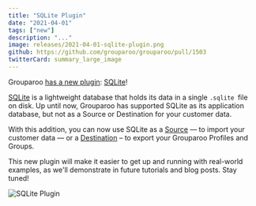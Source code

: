 ```yaml
---
title: "SQLite Plugin"
date: "2021-04-01"
tags: ["new"]
description: "..."
image: releases/2021-04-01-sqlite-plugin.png
github: https://github.com/grouparoo/grouparoo/pull/1503
twitterCard: summary_large_image
---
```


Grouparoo [has a new plugin](/docs/installation/plugins): [SQLite](https://www.npmjs.com/package/@grouparoo/sqlite)!

[SQLite](https://www.sqlite.org/index.html) is a lightweight database that holds its data in a single `.sqlite `file on disk. Up until now, Grouparoo has supported SQLite as its application database, but not as a Source or Destination for your customer data.

With this addition, you can now use SQLite as a [Source](/docs/config/sources/community) — to import your customer data — or a [Destination](/docs/config/destinations/community) – to export your Grouparoo Profiles and Groups.

This new plugin will make it easier to get up and running with real-world examples, as we'll demonstrate in future tutorials and blog posts. Stay tuned!

<Image
  alt="SQLite Plugin"
  src="releases/2021-04-01-sqlite-plugin.png"
  width={1400}
  height={735}
/>
